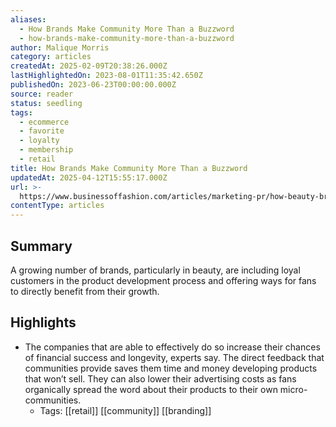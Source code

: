```yaml
---
aliases:
  - How Brands Make Community More Than a Buzzword
  - how-brands-make-community-more-than-a-buzzword
author: Malique Morris
category: articles
createdAt: 2025-02-09T20:38:26.000Z
lastHighlightedOn: 2023-08-01T11:35:42.650Z
publishedOn: 2023-06-23T00:00:00.000Z
source: reader
status: seedling
tags:
  - ecommerce
  - favorite
  - loyalty
  - membership
  - retail
title: How Brands Make Community More Than a Buzzword
updatedAt: 2025-04-12T15:55:17.000Z
url: >-
  https://www.businessoffashion.com/articles/marketing-pr/how-beauty-brands-build-community/?utm_source=newsletter_dailydigest&utm_medium=email&utm_campaign=Daily_Digest_230623&utm_content=intro
contentType: articles
---
```

## Summary

A growing number of brands, particularly in beauty, are including loyal customers in the product development process and offering ways for fans to directly benefit from their growth.

## Highlights

- The companies that are able to effectively do so increase their chances of financial success and longevity, experts say. The direct feedback that communities provide saves them time and money developing products that won’t sell. They can also lower their advertising costs as fans organically spread the word about their products to their own micro-communities.
    - Tags: [[retail]] [[community]] [[branding]]
